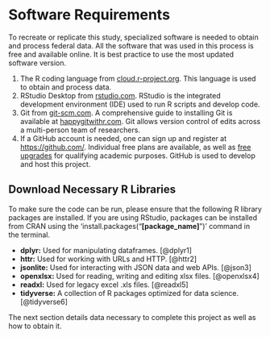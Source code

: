 # Software Requirements {#software}

To recreate or replicate this study, specialized software is needed to obtain and process federal data. All the software that was used in this process is free and available online. It is best practice to use the most updated software version. 

1. The R coding language from [cloud.r-project.org](https://cloud.r-project.org/). This language is used to obtain and process data.
2. RStudio Desktop from [rstudio.com](https://rstudio.com/products/rstudio/download/#download). RStudio is the integrated development environment (IDE) used to run R scripts and develop code.
3. Git from [git-scm.com](https://git-scm.com/downloads). A comprehensive guide to installing Git is available at [happygitwithr.com](https://happygitwithr.com/install-git.html). Git allows version control of edits across a multi-person team of researchers. 
4. If a GitHub account is needed, one can sign up and register at <https://github.com/>. Individual free plans are available, as well as [free upgrades](https://help.github.com/en/articles/applying-for-an-educator-or-researcher-discount) for qualifying academic purposes. GitHub is used to develop and host this project. 

## Download Necessary R Libraries{#libraries}
To make sure the code can be run, please ensure that the following R library packages are installed. If you are using RStudio, packages can be installed from CRAN using the 'install.packages("**[package_name]**")' command in the terminal.

- **dplyr:** Used for manipulating dataframes. [@dplyr1]
- **httr:** Used for working with URLs and HTTP. [@httr2]
- **jsonlite:** Used for interacting with JSON data and web APIs. [@json3]
- **openxlsx:** Used for reading, writing and editing xlsx files. [@openxlsx4]
- **readxl:** Used for legacy excel .xls files. [@readxl5]
- **tidyverse:** A collection of R packages optimized for data science. [@tidyverse6] 

The next section details data necessary to complete this project as well as how to obtain it. 

